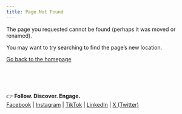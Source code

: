 ```yaml
---
title: Page Not Found
---
```


The page you requested cannot be found (perhaps it was moved or renamed).

You may want to try searching to find the page's new location.

[Go back to the homepage](/)

<br><br><br>




<p style="text-align:left;">
👉 **Follow. Discover. Engage.**  
[Facebook](https://facebook.com/EducationalEnterprise) | [Instagram](https://instagram.com/EducationalEnterprise) | [TikTok](https://www.tiktok.com/@educationalenterprise) | [LinkedIn](https://linkedin.com/company/EducationalEnterprise) | [X (Twitter)](https://x.com/EduEntBooks/)
</p>

